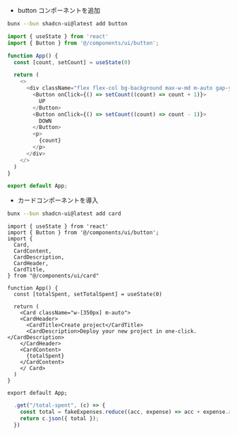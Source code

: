 - button コンポーネントを追加

```sh
bunx --bun shadcn-ui@latest add button
```

```ts filename="App.tsx"
import { useState } from 'react'
import { Button } from '@/components/ui/button';

function App() {
  const [count, setCount] = useState(0)

  return (
    <>
      <div className="flex flex-col bg-background max-w-md m-auto gap-y-5">
        <Button onClick={() => setCount((count) => count + 1)}>
          UP
        </Button>
        <Button onClick={() => setCount((count) => count - 1)}>
          DOWN
        </Button>
        <p>
          {count}
        </p>
      </div>
    </>
  )
}

export default App;
```


- カードコンポーネントを導入

```sh
bunx --bun shadcn-ui@latest add card
```

```tsx filename="App.tsx"
import { useState } from 'react'
import { Button } from '@/components/ui/button';
import {
  Card,
  CardContent,
  CardDescription,
  CardHeader,
  CardTitle,
} from "@/components/ui/card"

function App() {
  const [totalSpent, setTotalSpent] = useState(0)

  return (
    <Card className="w-[350px] m-auto">
    <CardHeader>
      <CardTitle>Create project</CardTitle>
      <CardDescription>Deploy your new project in one-click.</CardDescription>
    </CardHeader>
    <CardContent>
      {totalSpent}
    </CardContent>
    </ Card>
  )
}

export default App;

```


```ts
  .get("/total-spent", (c) => {
    const total = fakeExpenses.reduce((acc, expense) => acc + expense.amount, 0);
    return c.json({ total });
  })

```



